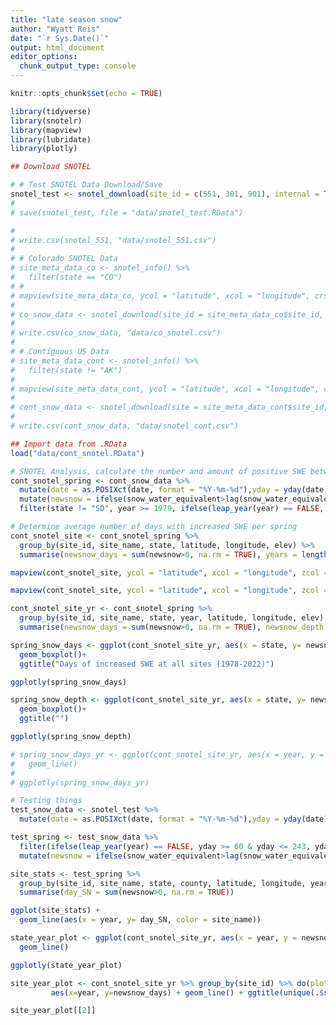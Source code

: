 ```yaml
---
title: "late season snow"
author: "Wyatt Reis"
date: "`r Sys.Date()`"
output: html_document
editor_options: 
  chunk_output_type: console
---
```


```r
knitr::opts_chunk$set(echo = TRUE)

library(tidyverse)
library(snotelr)
library(mapview)
library(lubridate)
library(plotly)
```

```r
## Download SNOTEL

# # Test SNOTEL Data Download/Save
snotel_test <- snotel_download(site_id = c(551, 301, 901), internal = TRUE)
# 
# save(snotel_test, file = "data/snotel_test.RData")

# 
# write.csv(snotel_551, "data/snotel_551.csv")
# 
# # Colorado SNOTEL Data
# site_meta_data_co <- snotel_info() %>%
#   filter(state == "CO")
# # 
# mapview(site_meta_data_co, ycol = "latitude", xcol = "longitude", crs = 4326, grid = FALSE)
# 
# co_snow_data <- snotel_download(site_id = site_meta_data_co$site_id, internal = TRUE)
# 
# write.csv(co_snow_data, "data/co_snotel.csv")
# 
# # Contiguous US Data 
# site_meta_data_cont <- snotel_info() %>%
#   filter(state != "AK")
# 
# mapview(site_meta_data_cont, ycol = "latitude", xcol = "longitude", crs = 4326, grid = FALSE)
# 
# cont_snow_data <- snotel_download(site = site_meta_data_cont$site_id, internal = TRUE)
# 
# write.csv(cont_snow_data, "data/snotel_cont.csv")


```

```r
## Import data from .RData
load("data/cont_snotel.RData")

# SNOTEL Analysis, calculate the number and amount of positive SWE between 
cont_snotel_spring <- cont_snow_data %>%
  mutate(date = as.POSIXct(date, format = "%Y-%m-%d"),yday = yday(date), year = year(date)) %>%
  mutate(newsnow = ifelse(snow_water_equivalent>lag(snow_water_equivalent), snow_water_equivalent-lag(snow_water_equivalent), 0)) %>%
  filter(state != "SD", year >= 1979, ifelse(leap_year(year) == FALSE, yday >= 60 & yday <= 243, yday >= 61 & yday <= 244))

# Determine average number of days with increased SWE per spring
cont_snotel_site <- cont_snotel_spring %>%
  group_by(site_id, site_name, state, latitude, longitude, elev) %>%
  summarise(newsnow_days = sum(newsnow>0, na.rm = TRUE), years = length(unique(year)), avg_spring_days = newsnow_days/years, newsnow_depth = sum(newsnow, na.rm = TRUE), avg_spring_snow = newsnow_depth/years, norm_spring_snow = avg_spring_snow/911.8571)

mapview(cont_snotel_site, ycol = "latitude", xcol = "longitude", zcol = "avg_spring_days", crs = 4326, grid = FALSE)

mapview(cont_snotel_site, ycol = "latitude", xcol = "longitude", zcol = "avg_spring_snow", crs = 4326, grid = FALSE)

cont_snotel_site_yr <- cont_snotel_spring %>%
  group_by(site_id, site_name, state, year, latitude, longitude, elev) %>%
  summarise(newsnow_days = sum(newsnow>0, na.rm = TRUE), newsnow_depth = sum(newsnow, na.rm = TRUE))

spring_snow_days <- ggplot(cont_snotel_site_yr, aes(x = state, y= newsnow_days, color = state)) +
  geom_boxplot()+
  ggtitle("Days of increased SWE at all sites (1978-2022)")

ggplotly(spring_snow_days)

spring_snow_depth <- ggplot(cont_snotel_site_yr, aes(x = state, y= newsnow_depth, color = state)) +
  geom_boxplot()+
  ggtitle("")

ggplotly(spring_snow_depth)

# spring_snow_days_yr <- ggplot(cont_snotel_site_yr, aes(x = year, y = newsnow_days, group = state, color = state)) + 
#   geom_line()
# 
# ggplotly(spring_snow_days_yr)
```

```r
# Testing things
test_snow_data <- snotel_test %>%
  mutate(date = as.POSIXct(date, format = "%Y-%m-%d"),yday = yday(date), year = year(date))

test_spring <- test_snow_data %>%
  filter(ifelse(leap_year(year) == FALSE, yday >= 60 & yday <= 243, yday >= 61 & yday <= 244)) %>%
  mutate(newsnow = ifelse(snow_water_equivalent>lag(snow_water_equivalent), snow_water_equivalent-lag(snow_water_equivalent), 0))

site_stats <- test_spring %>%
  group_by(site_id, site_name, state, county, latitude, longitude, year) %>%
  summarise(day_SN = sum(newsnow>0, na.rm = TRUE))

ggplot(site_stats) +
  geom_line(aes(x = year, y= day_SN, color = site_name))

state_year_plot <- ggplot(cont_snotel_site_yr, aes(x = year, y = newsnow_days, group = state, color = state)) +
  geom_line()

ggplotly(state_year_plot)

site_year_plot <- cont_snotel_site_yr %>% group_by(site_id) %>% do(plots=ggplot(data=.) +
         aes(x=year, y=newsnow_days) + geom_line() + ggtitle(unique(.$site_name)))

site_year_plot[[2]]
```

